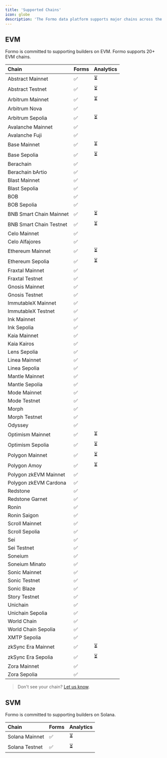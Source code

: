 ```yaml
---
title: 'Supported Chains'
icon: globe
description: 'The Formo data platform supports major chains across the Ethereum and Solana ecosystems.'
---
```


## EVM

Formo is committed to supporting builders on EVM. Formo supports 20+ EVM chains.

| Chain                     | Forms | Analytics |
|:--------------------------|:------|:---------|
| Abstract Mainnet          | ✅    | ⏳        |
| Abstract Testnet          | ✅    | ⏳        |
| Arbitrum Mainnet          | ✅    | ⏳        |
| Arbitrum Nova             | ✅    |           |
| Arbitrum Sepolia          | ✅    | ⏳        |
| Avalanche Mainnet         | ✅    |           |
| Avalanche Fuji            | ✅    |           |
| Base Mainnet              | ✅    | ⏳        |
| Base Sepolia              | ✅    | ⏳        |
| Berachain                 | ✅    |           |
| Berachain bArtio          | ✅    |           |
| Blast Mainnet             | ✅    |           |
| Blast Sepolia             | ✅    |           |
| BOB                       | ✅    |           |
| BOB Sepolia               | ✅    |           |
| BNB Smart Chain Mainnet   | ✅    | ⏳        |
| BNB Smart Chain Testnet   | ✅    | ⏳        |
| Celo Mainnet              | ✅    |           |
| Celo Alfajores            | ✅    |           |
| Ethereum Mainnet          | ✅    | ⏳        |
| Ethereum Sepolia          | ✅    | ⏳        |
| Fraxtal Mainnet           | ✅    |           |
| Fraxtal Testnet           | ✅    |           |
| Gnosis Mainnet            | ✅    |           |
| Gnosis Testnet            | ✅    |           |
| ImmutableX Mainnet        | ✅    |           |
| ImmutableX Testnet        | ✅    |           |
| Ink Mainnet               | ✅    |           |
| Ink Sepolia               | ✅    |           |
| Kaia Mainnet              | ✅    |           |
| Kaia Kairos               | ✅    |           |
| Lens Sepolia              | ✅    |           |
| Linea Mainnet             | ✅    |           |
| Linea Sepolia             | ✅    |           |
| Mantle Mainnet            | ✅    |           |
| Mantle Sepolia            | ✅    |           |
| Mode Mainnet              | ✅    |           |
| Mode Testnet              | ✅    |           |
| Morph                     | ✅    |           |
| Morph Testnet             | ✅    |           |
| Odyssey                   | ✅    |           |
| Optimism Mainnet          | ✅    | ⏳        |
| Optimism Sepolia          | ✅    | ⏳        |
| Polygon Mainnet           | ✅    | ⏳        |
| Polygon Amoy              | ✅    | ⏳        |
| Polygon zkEVM Mainnet     | ✅    |           |
| Polygon zkEVM Cardona     | ✅    |           |
| Redstone                  | ✅    |           |
| Redstone Garnet           | ✅    |           |
| Ronin                     | ✅    |           |
| Ronin Saigon              | ✅    |           |
| Scroll Mainnet            | ✅    |           |
| Scroll Sepolia            | ✅    |           |
| Sei                       | ✅    |           |
| Sei Testnet               | ✅    |           |
| Soneium                   | ✅    |           |
| Soneium Minato            | ✅    |           |
| Sonic Mainnet             | ✅    |           |
| Sonic Testnet             | ✅    |           |
| Sonic Blaze               | ✅    |           |
| Story Testnet             | ✅    |           |
| Unichain                  | ✅    |           |
| Unichain Sepolia          | ✅    |           |
| World Chain               | ✅    |           |
| World Chain Sepolia       | ✅    |           |
| XMTP Sepolia              | ✅    |           |
| zkSync Era Mainnet        | ✅    | ⏳        |
| zkSync Era Sepolia        | ✅    | ⏳        |
| Zora Mainnet              | ✅    |           |
| Zora Sepolia              | ✅    |           |

> Don't see your chain? [Let us know](mailto:support@formo.so).

## SVM

Formo is committed to supporting builders on Solana.

| Chain                     | Forms | Analytics |
|:--------------------------|:------|:---------|
| Solana Mainnet          | ✅    | ⏳        |
| Solana Testnet          | ✅    | ⏳        |